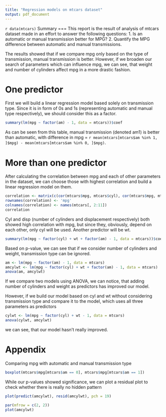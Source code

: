```yaml
---
title: "Regression models on mtcars dataset"
output: pdf_document
---
```

`r data(mtcars)`
Summary
===
This report is the result of analysis of mtcars dataset made in an effort to answer the following questions:
1. Is an automatic or manual transmission better for MPG?
2. Quantify the MPG difference between automatic and manual transmissions.

The results showed that if we compare mpg only based on the type of transmission, manual transmission is better. However, if we broaden our search of parameters which can influence mpg, we can see, that weight and number of cylinders affect mpg in a more drastic fashion.

One predictor
===
First we will build a linear regression model based solely on transmission type. Since it is in form of 0s and 1s (representing automatic and manual type respectively), we should consider this as a factor.
```r
summary(lm(mpg ~ factor(am) - 1, data = mtcars))$coef
```
As can be seen from this table, manual transmission (denoted am1) is better than automatic, with difference in mpg = `r mean(mtcars[mtcars$am %in% 1, ]$mpg) - mean(mtcars[mtcars$am %in% 0, ]$mpg)`.

More than one predictor
===
After calculating the correlation between mpg and each of other parameters in the dataset, we can choose those with highest correlation and build a linear regression model on them.
```r
correlation <- matrix(c(cor(mtcars$mpg, mtcars$cyl), cor(mtcars$mpg, mtcars$disp), cor(mtcars$mpg, mtcars$hp), cor(mtcars$mpg, mtcars$drat), cor(mtcars$mpg, mtcars$wt), cor(mtcars$mpg, mtcars$qsec), cor(mtcars$mpg, mtcars$vs), cor(mtcars$mpg, as.numeric(mtcars$am)), cor(mtcars$mpg, mtcars$gear), cor(mtcars$mpg, mtcars$carb)), nrow = 1)
rownames(correlation) <- 'mpg'
colnames(correlation) <- names(mtcars[, 2:11])
correlation
```
Cyl and disp (number of cylinders and displacement respectively) both showed high correlation with mpg, but since they, obviously, depend on each other, only cyl will be used. Another predictor will be wt.

```r
summary(lm(mpg ~ factor(cyl) + wt + factor(am) - 1, data = mtcars))$coef
```
Based on p-value, we can see that if we consider number of cylinders and weight, transmission type can be ignored.

```r
am <- lm(mpg ~ factor(am) - 1, data = mtcars)
amcylwt <- lm(mpg ~ factor(cyl) + wt + factor(am) - 1, data = mtcars)
anova(am, amcylwt)
```
If we compare two models using ANOVA, we can notice, that adding number of cylinders and weight as predictors has improved our model.

However, if we build our model based on cyl and wt without considering transmission type and compare it to the model, which uses all three parameters as predictors
```r
cylwt <- lm(mpg ~ factor(cyl) + wt - 1, data = mtcars)
anova(cylwt, amcylwt)
```
we can see, that our model hasn't really improved.

\newpage

Appendix
===

Comparing mpg with automatic and manual transmission type

```r
boxplot(mtcars$mpg[mtcars$am == 0], mtcars$mpg[mtcars$am == 1])
```

\newpage

While our p-values showed significance, we can plot a residual plot to check whether there is really no hidden pattern

```r
plot(predict(amcylwt), resid(amcylwt), pch = 19)
```

```r
par(mfrow = c(2, 2))
plot(amcylwt)
```